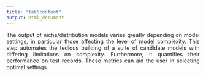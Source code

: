 ```yaml
---
title: "tab6content"
output: html_document
---
```

<p align="justify">
The output of niche/distribution models varies greatly depending on model settings, in particular those affecting the level of model complexity. This step automates the tedious building of a suite of candidate models with differing limitations on complexity. Furthermore, it quantifies their performance on test records. These metrics can aid the user in selecting optimal settings.
</p>
